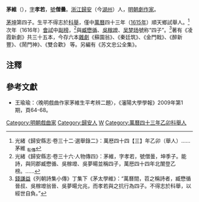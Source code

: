 '''茅維'''（{{bd|1575年||？1645年|catIdx=M茅}}），[[表字|字]]'''孝若'''，[[號|號]]'''僧曇'''。[[浙江|浙江]][[歸安|歸安]]（今[[湖州|湖州]]）人，[[明朝|明朝]][[劇作家|劇作家]]。

[[茅坤|茅坤]]第四子。生平不得志於[[科舉|科舉]]，僅中[[萬曆|萬曆]]四十三年（[[1615年|1615年]]）順天鄉試舉人。<ref>光緒《歸安縣志·卷三十二·選舉錄二》：萬厯四十四【三】年乙卯（舉人）……茅維 <sub>有傳</sub></ref>次年（1616年）[[會試|會試]]中[[副榜|副榜]]，<ref>光緒《歸安縣志·卷三十六·人物傳四》：茅維，字孝若，號僧曇，坤季子。能詩，與同郡臧懋循、吳稼竳、吳夢暘並稱四子，萬厯四十四年北闈登乙榜。……</ref>與[[臧懋循|臧懋循]]、[[吳稼竳|吳稼竳]]、[[吴梦旸|吴梦旸]]號称“四子”。<ref>[[錢謙益|錢謙益]]《列朝詩集小傳》丁集下《茅太學維》：“萬曆間，苕之稱詩者，臧懋循晉叔、吳稼竳翁晉、吳夢暘允兆，而孝若與之抗行為四子。不得志於科舉，以經世自負。”</ref>著有《凌霞新劇》共三十五本，今存六本[[雜劇|雜劇]]《蘇園翁》、《秦廷筑》、《金門戟》、《醉新豐》、《鬧門神》、《雙合歡》 等。另編有《苏文忠公全集》。

== 注釋 ==
{{reflist}}

==參考文獻==
* 王瑜瑜：〈晚明戲曲作家茅維生平考辨二題〉，《瀋陽大學學報》2009年第1期，頁64-68。

{{並稱|苕溪四子|[[茅維|茅維]] - [[臧懋循|臧懋循]] - [[吳稼竳|吳稼竳]] - [[吳夢暘|吳夢暘]]}}
{{萬曆四十四年丙辰科會試副榜}}
[[Category:明朝戲曲家|Category:明朝戲曲家]]
[[Category:歸安人|Category:歸安人]]
[[Category:茅姓|W]]
[[Category:萬曆四十三年乙卯科舉人|Category:萬曆四十三年乙卯科舉人]]